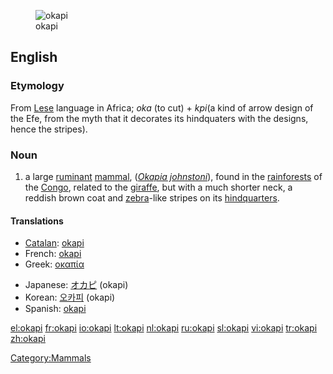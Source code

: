 [[Image:Okapi2.jpg|thumb|okapi]]
==English==

===Etymology===
From [[Lese]] language in Africa; ''oka'' (to cut) + ''kpi''(a kind of arrow design of the Efe, from the myth that it decorates its hindquaters with the designs, hence the stripes).

===Noun===
{{wikipedia}}
{{en-noun}}

# a large [[ruminant]] [[mammal]], (''[[Okapia johnstoni]]''), found in the [[rainforest]]s of the [[Congo]], related to the [[giraffe]], but with a much shorter neck, a reddish brown coat and [[zebra]]-like stripes on its [[hindquarters]].

====Translations====
{{trans-top|Large ruminant mammal}}
* [[Catalan]]: [[okapi]]
* French: [[okapi]] {{m}}
* Greek: [[οκαπία]]
{{trans-mid}}
* Japanese: [[オカピ]] (okapi)
* Korean: [[오카피]] (okapi)
* Spanish: [[okapi]]
{{trans-bottom}}

[[Category:Mammals]]

[[el:okapi]]
[[fr:okapi]]
[[io:okapi]]
[[lt:okapi]]
[[nl:okapi]]
[[ru:okapi]]
[[sl:okapi]]
[[vi:okapi]]
[[tr:okapi]]
[[zh:okapi]]